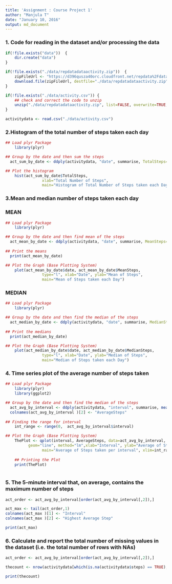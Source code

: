 ```yaml
---
title: 'Assignment : Course Project 1'
author: "Manjula T"
date: "January 10, 2016"
output: md_document
---
```


### 1. Code for reading in the dataset and/or processing the data

```r
if(!file.exists("data"))  {
	dir.create("data")
}

if(!file.exists("./data/repdatadataactivity.zip"))  {
	zipFileUrl <- "https://d396qusza40orc.cloudfront.net/repdata%2Fdata%2Factivity.zip?accessType=DOWNLOAD"
	download.file(zipFileUrl, destfile="./data/repdatadataactivity.zip")
}

if(!file.exists("./data/activity.csv")) {
	## check and correct the code to unzip
	unzip("./data/repdatadataactivity.zip", list=FALSE, overwrite=TRUE, exdir=".")
}

activitydata <- read.csv("./data/activity.csv")

```


### 2.Histogram of the total number of steps taken each day
```r
## Load plyr Package
	library(plyr)

## Group by the date and then sum the steps
  act_sum_by_date <- ddply(activitydata, "date", summarise, TotalSteps=sum(steps))

## Plot the histogram 
	hist(act_sum_by_date$TotalSteps, 
				xlab="Total Number of Steps",
				main="Histogram of Total Number of Steps taken each Day")

```

### 3.Mean and median number of steps taken each day
### MEAN
```r
## Load plyr Package
	library(plyr)

## Group by the date and then find mean of the steps
  act_mean_by_date <- ddply(activitydata, "date", summarise, MeanSteps=mean(steps))
	
## Print the means
  print(act_mean_by_date)

## Plot the Graph (Base Plotting System)
	plot(act_mean_by_date$date, act_mean_by_date$MeanSteps, 
				type="l", xlab="Date", ylab="Mean of Steps",
				main="Mean of Steps taken each Day")

```

### MEDIAN
```r
## Load plyr Package
	library(plyr)

## Group by the date and then find the median of the steps
  act_median_by_date <- ddply(activitydata, "date", summarise, MedianSteps=median(steps))
  
## Print the medians
  print(act_median_by_date)

## Plot the Graph (Base Plotting System)
	plot(act_median_by_date$date, act_median_by_date$MedianSteps, 
				type="l", xlab="Date", ylab="Median of Steps",
				main="Median of Steps taken each Day")

```

### 4. Time series plot of the average number of steps taken
```r
## Load plyr Package
	library(plyr)
	library(ggplot2)

## Group by the date and then find the median of the steps
  act_avg_by_interval <- ddply(activitydata, "interval", summarise, mean(steps,na.rm=TRUE))
  colnames(act_avg_by_interval )[2] <- "AverageSteps"
  
## Finding the range for interval
	int_range <- range(0,  act_avg_by_interval$interval)

## Plot the Graph (Base Plotting System)
	ThePlot <- qplot(interval, AverageSteps, data=act_avg_by_interval,
	      geom="line", method="lm",xlab="Interval", ylab="Average of Steps", 
				main="Average of Steps taken per interval", xlim=int_range)
	
	## Printing the Plot
	print(ThePlot)
	
```

### 5. The 5-minute interval that, on average, contains the maximum number of steps
```r
act_order <- act_avg_by_interval[order(act_avg_by_interval[,2]),]

act_max <- tail(act_order,1)
colnames(act_max )[1] <- "Interval"
colnames(act_max )[2] <- "Highest Average Step"	

print(act_max)
```

### 6. Calculate and report the total number of missing values in the dataset (i.e. the total number of rows with NAs)
```r
act_order <- act_avg_by_interval[order(act_avg_by_interval[,2]),]

thecount <- nrow(activitydata[which(is.na(activitydata$steps) == TRUE), ])

print(thecount)
```

